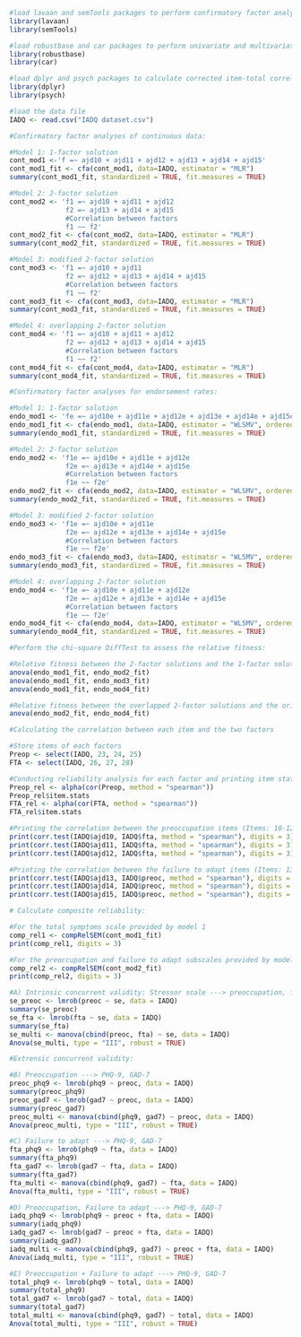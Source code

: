 ```{r}
#load lavaan and semTools packages to perform confirmatory factor analysis and measure composite reliability
library(lavaan)    
library(semTools)

#load robustbase and car packages to perform univariate and multivariate analyses
library(robustbase)
library(car)

#load dplyr and psych packages to calculate corrected item-total correlated based on spearman's correlation matrix
library(dplyr)
library(psych)

#load the data file
IADQ <- read.csv("IADQ dataset.csv")
```

```{r}
#Confirmatory factor analyses of continuous data:

#Model 1: 1-factor solution
cont_mod1 <-'f =~ ajd10 + ajd11 + ajd12 + ajd13 + ajd14 + ajd15'
cont_mod1_fit <- cfa(cont_mod1, data=IADQ, estimator = "MLR")
summary(cont_mod1_fit, standardized = TRUE, fit.measures = TRUE)

#Model 2: 2-factor solution
cont_mod2 <- 'f1 =~ ajd10 + ajd11 + ajd12
              f2 =~ ajd13 + ajd14 + ajd15
              #Correlation between factors
              f1 ~~ f2'
cont_mod2_fit <- cfa(cont_mod2, data=IADQ, estimator = "MLR")
summary(cont_mod2_fit, standardized = TRUE, fit.measures = TRUE)

#Model 3: modified 2-factor solution
cont_mod3 <- 'f1 =~ ajd10 + ajd11
              f2 =~ ajd12 + ajd13 + ajd14 + ajd15
              #Correlation between factors
              f1 ~~ f2'
cont_mod3_fit <- cfa(cont_mod3, data=IADQ, estimator = "MLR")
summary(cont_mod3_fit, standardized = TRUE, fit.measures = TRUE)

#Model 4: overlapping 2-factor solution
cont_mod4 <- 'f1 =~ ajd10 + ajd11 + ajd12
              f2 =~ ajd12 + ajd13 + ajd14 + ajd15
              #Correlation between factors
              f1 ~~ f2'
cont_mod4_fit <- cfa(cont_mod4, data=IADQ, estimator = "MLR")
summary(cont_mod4_fit, standardized = TRUE, fit.measures = TRUE)
```

```{r}
#Confirmatory factor analyses for endorsement rates:

#Model 1: 1-factor solution
endo_mod1 <- 'fe =~ ajd10e + ajd11e + ajd12e + ajd13e + ajd14e + ajd15e'
endo_mod1_fit <- cfa(endo_mod1, data=IADQ, estimator = "WLSMV", ordered = c("ajd10e", "ajd11e", "ajd12e", "ajd13e", "ajd14e", "ajd15e"))
summary(endo_mod1_fit, standardized = TRUE, fit.measures = TRUE)

#Model 2: 2-factor solution
endo_mod2 <- 'f1e =~ ajd10e + ajd11e + ajd12e
              f2e =~ ajd13e + ajd14e + ajd15e
              #Correlation between factors
              f1e ~~ f2e'
endo_mod2_fit <- cfa(endo_mod2, data=IADQ, estimator = "WLSMV", ordered = c("ajd10e", "ajd11e", "ajd12e", "ajd13e", "ajd14e", "ajd15e"))
summary(endo_mod2_fit, standardized = TRUE, fit.measures = TRUE)

#Model 3: modified 2-factor solution
endo_mod3 <- 'f1e =~ ajd10e + ajd11e
              f2e =~ ajd12e + ajd13e + ajd14e + ajd15e
              #Correlation between factors
              f1e ~~ f2e'
endo_mod3_fit <- cfa(endo_mod3, data=IADQ, estimator = "WLSMV", ordered = c("ajd10e", "ajd11e", "ajd12e", "ajd13e", "ajd14e", "ajd15e"))
summary(endo_mod3_fit, standardized = TRUE, fit.measures = TRUE)

#Model 4: overlapping 2-factor solution
endo_mod4 <- 'f1e =~ ajd10e + ajd11e + ajd12e
              f2e =~ ajd12e + ajd13e + ajd14e + ajd15e
              #Correlation between factors
              f1e ~~ f2e'
endo_mod4_fit <- cfa(endo_mod4, data=IADQ, estimator = "WLSMV", ordered = c("ajd10e", "ajd11e", "ajd12e", "ajd13e", "ajd14e", "ajd15e"))
summary(endo_mod4_fit, standardized = TRUE, fit.measures = TRUE)

#Perform the chi-square DiffTest to assess the relative fitness:

#Relative fitness between the 2-factor solutions and the 1-factor solution
anova(endo_mod1_fit, endo_mod2_fit)
anova(endo_mod1_fit, endo_mod3_fit)
anova(endo_mod1_fit, endo_mod4_fit)

#Relative fitness between the overlapped 2-factor solutions and the original 2-factor solution
anova(endo_mod2_fit, endo_mod4_fit)
```

```{r}
#Calculating the correlation between each item and the two factors

#Store items of each factors
Preop <- select(IADQ, 23, 24, 25)
FTA <- select(IADQ, 26, 27, 28)

#Conducting reliability analysis for each factor and printing item statistics including the corrected-item total correlation
Preop_rel <- alpha(cor(Preop, method = "spearman"))
Preop_rel$item.stats
FTA_rel <- alpha(cor(FTA, method = "spearman"))
FTA_rel$item.stats

#Printing the correlation between the preoccupation items (Items: 10-12) and the failure to adapt subscale
print(corr.test(IADQ$ajd10, IADQ$fta, method = "spearman"), digits = 3)
print(corr.test(IADQ$ajd11, IADQ$fta, method = "spearman"), digits = 3)
print(corr.test(IADQ$ajd12, IADQ$fta, method = "spearman"), digits = 3)

#Printing the correlation between the failure to adapt items (Items: 13-15) and the preoccupation subscale
print(corr.test(IADQ$ajd13, IADQ$preoc, method = "spearman"), digits = 3)
print(corr.test(IADQ$ajd14, IADQ$preoc, method = "spearman"), digits = 3)
print(corr.test(IADQ$ajd15, IADQ$preoc, method = "spearman"), digits = 3)
```

```{r}
# Calculate composite reliability:

#For the total symptoms scale provided by model 1
comp_rel1 <- compRelSEM(cont_mod1_fit)
print(comp_rel1, digits = 3)

#For the preoccupation and failure to adapt subscales provided by model 2
comp_rel2 <- compRelSEM(cont_mod2_fit)
print(comp_rel2, digits = 3)
```

```{r}
#A) Intrinsic concurrent validity: Stressor scale ---> preoccupation, failure to adapt
se_preoc <- lmrob(preoc ~ se, data = IADQ)
summary(se_preoc)
se_fta <- lmrob(fta ~ se, data = IADQ)
summary(se_fta)
se_multi <- manova(cbind(preoc, fta) ~ se, data = IADQ)
Anova(se_multi, type = "III", robust = TRUE)
```

```{r}
#Extrensic concurrent validity:

#B) Preoccupation ---> PHQ-9, GAD-7
preoc_phq9 <- lmrob(phq9 ~ preoc, data = IADQ)
summary(preoc_phq9)
preoc_gad7 <- lmrob(gad7 ~ preoc, data = IADQ)
summary(preoc_gad7)
preoc_multi <- manova(cbind(phq9, gad7) ~ preoc, data = IADQ)
Anova(preoc_multi, type = "III", robust = TRUE)

#C) Failure to adapt ---> PHQ-9, GAD-7
fta_phq9 <- lmrob(phq9 ~ fta, data = IADQ)
summary(fta_phq9)
fta_gad7 <- lmrob(gad7 ~ fta, data = IADQ)
summary(fta_gad7)
fta_multi <- manova(cbind(phq9, gad7) ~ fta, data = IADQ)
Anova(fta_multi, type = "III", robust = TRUE)

#D) Preoccupation, Failure to adapt ---> PHQ-9, GAD-7
iadq_phq9 <- lmrob(phq9 ~ preoc + fta, data = IADQ)
summary(iadq_phq9)
iadq_gad7 <- lmrob(gad7 ~ preoc + fta, data = IADQ)
summary(iadq_gad7)
iadq_multi <- manova(cbind(phq9, gad7) ~ preoc + fta, data = IADQ)
Anova(iadq_multi, type = "III", robust = TRUE)

#E) Preoccupation + Failure to adapt ---> PHQ-9, GAD-7
total_phq9 <- lmrob(phq9 ~ total, data = IADQ)
summary(total_phq9)
total_gad7 <- lmrob(gad7 ~ total, data = IADQ)
summary(total_gad7)
total_multi <- manova(cbind(phq9, gad7) ~ total, data = IADQ)
Anova(total_multi, type = "III", robust = TRUE)
```

